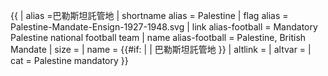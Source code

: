 {{ {{{1<noinclude>|country showdata</noinclude>}}}
| alias =巴勒斯坦託管地
| shortname alias = Palestine
| flag alias = Palestine-Mandate-Ensign-1927-1948.svg
| link alias-football = Mandatory Palestine national football team
| name alias-football = Palestine, British Mandate
| size = {{{size|}}}
| name = {{#if: {{{name|}}} | {{{name|}}} | 巴勒斯坦託管地 }}
| altlink = {{{altlink|}}}
| altvar = {{{altvar|}}}
<noinclude>
| cat = Palestine mandatory
</noinclude>
}}